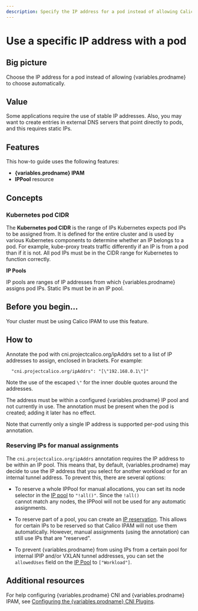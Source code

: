 ```yaml
---
description: Specify the IP address for a pod instead of allowing Calico Enterprise to automatically choose one.
---
```



# Use a specific IP address with a pod


## Big picture

Choose the IP address for a pod instead of allowing {variables.prodname} to choose automatically.

## Value

Some applications require the use of stable IP addresses. Also, you may want to create entries in external DNS servers that point directly to pods, and this requires static IPs.

## Features

This how-to guide uses the following features:

- **{variables.prodname} IPAM**
- **IPPool** resource

## Concepts

### Kubernetes pod CIDR

The **Kubernetes pod CIDR** is the range of IPs Kubernetes expects pod IPs to be assigned from. It is defined for the entire cluster and is used by various Kubernetes components to determine whether an IP belongs to a pod. For example, kube-proxy treats traffic differently if an IP is from a pod than if it is not. All pod IPs must be in the CIDR range for Kubernetes to function correctly.

**IP Pools**

IP pools are ranges of IP addresses from which {variables.prodname} assigns pod IPs. Static IPs must be in an IP pool.

## Before you begin...

Your cluster must be using Calico IPAM to use this feature.

<DetermineIpam />

## How to

Annotate the pod with cni.projectcalico.org/ipAddrs set to a list of IP addresses to assign, enclosed in brackets. For example:

```
  "cni.projectcalico.org/ipAddrs": "[\"192.168.0.1\"]"
```

Note the use of the escaped `\"` for the inner double quotes around the addresses.

The address must be within a configured {variables.prodname} IP pool and not currently in use. The annotation must be present when the pod is created; adding it later has no effect.

Note that currently only a single IP address is supported per-pod using this annotation.

### Reserving IPs for manual assignments

The `cni.projectcalico.org/ipAddrs` annotation requires the IP address to be within an IP pool. This means that,
by default, {variables.prodname} may decide to use the IP address that you select for another workload or for an internal
tunnel address. To prevent this, there are several options:

- To reserve a whole IPPool for manual allocations, you can set its node selector in the [IP pool](../../reference/resources/ippool.mdx) to `"!all()"`. Since the `!all()`  
  cannot match any nodes, the IPPool will not be used for any automatic assignments.

- To reserve part of a pool, you can create an [IP reservation](../../reference/resources/ipreservation.mdx). This allows for certain IPs to be reserved so
  that Calico IPAM will not use them automatically. However, manual assignments (using the annotation) can still use
  IPs that are "reserved".

- To prevent {variables.prodname} from using IPs from a certain pool for internal IPIP and/or VXLAN tunnel addresses, you
  can set the `allowedUses` field on the [IP Pool](../../reference/resources/ippool.mdx) to `["Workload"]`.

## Additional resources

For help configuring {variables.prodname} CNI and {variables.prodname} IPAM, see [Configuring the {variables.prodname} CNI Plugins](../../reference/component-resources/configuration.mdx).
